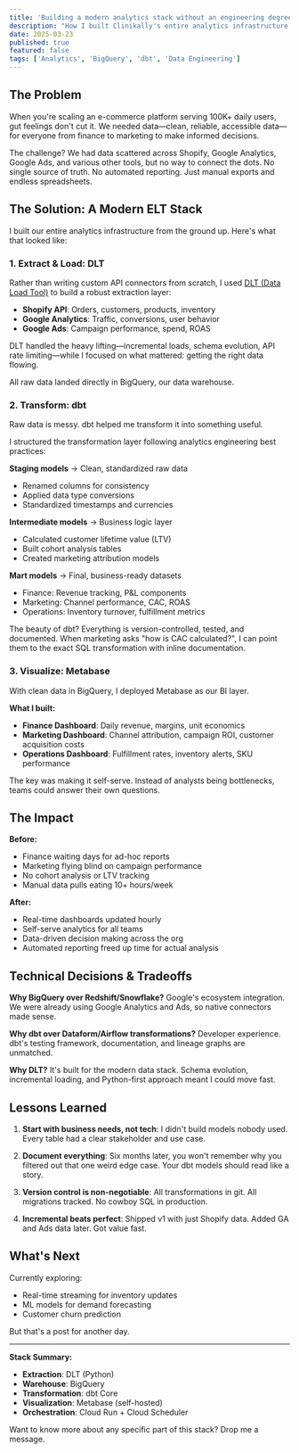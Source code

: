 ```yaml
---
title: 'Building a modern analytics stack without an engineering degree'
description: "How I built Clinikally's entire analytics infrastructure from scratch using DLT, BigQuery, dbt, and Metabase to serve cross-functional teams."
date: 2025-03-23
published: true
featured: false
tags: ['Analytics', 'BigQuery', 'dbt', 'Data Engineering']
---
```


## The Problem

When you're scaling an e-commerce platform serving 100K+ daily users, gut feelings don't cut it. We needed data—clean, reliable, accessible data—for everyone from finance to marketing to make informed decisions.

The challenge? We had data scattered across Shopify, Google Analytics, Google Ads, and various other tools, but no way to connect the dots. No single source of truth. No automated reporting. Just manual exports and endless spreadsheets.

## The Solution: A Modern ELT Stack

I built our entire analytics infrastructure from the ground up. Here's what that looked like:

### 1. Extract & Load: DLT

Rather than writing custom API connectors from scratch, I used [DLT (Data Load Tool)](https://dlthub.com/) to build a robust extraction layer:

- **Shopify API**: Orders, customers, products, inventory
- **Google Analytics**: Traffic, conversions, user behavior
- **Google Ads**: Campaign performance, spend, ROAS

DLT handled the heavy lifting—incremental loads, schema evolution, API rate limiting—while I focused on what mattered: getting the right data flowing.

All raw data landed directly in BigQuery, our data warehouse.

### 2. Transform: dbt

Raw data is messy. dbt helped me transform it into something useful.

I structured the transformation layer following analytics engineering best practices:

**Staging models** → Clean, standardized raw data

- Renamed columns for consistency
- Applied data type conversions
- Standardized timestamps and currencies

**Intermediate models** → Business logic layer

- Calculated customer lifetime value (LTV)
- Built cohort analysis tables
- Created marketing attribution models

**Mart models** → Final, business-ready datasets

- Finance: Revenue tracking, P&L components
- Marketing: Channel performance, CAC, ROAS
- Operations: Inventory turnover, fulfillment metrics

The beauty of dbt? Everything is version-controlled, tested, and documented. When marketing asks "how is CAC calculated?", I can point them to the exact SQL transformation with inline documentation.

### 3. Visualize: Metabase

With clean data in BigQuery, I deployed Metabase as our BI layer.

**What I built:**

- **Finance Dashboard**: Daily revenue, margins, unit economics
- **Marketing Dashboard**: Channel attribution, campaign ROI, customer acquisition costs
- **Operations Dashboard**: Fulfillment rates, inventory alerts, SKU performance

The key was making it self-serve. Instead of analysts being bottlenecks, teams could answer their own questions.

## The Impact

**Before:**

- Finance waiting days for ad-hoc reports
- Marketing flying blind on campaign performance
- No cohort analysis or LTV tracking
- Manual data pulls eating 10+ hours/week

**After:**

- Real-time dashboards updated hourly
- Self-serve analytics for all teams
- Data-driven decision making across the org
- Automated reporting freed up time for actual analysis

## Technical Decisions & Tradeoffs

**Why BigQuery over Redshift/Snowflake?**
Google's ecosystem integration. We were already using Google Analytics and Ads, so native connectors made sense.

**Why dbt over Dataform/Airflow transformations?**
Developer experience. dbt's testing framework, documentation, and lineage graphs are unmatched.

**Why DLT?**
It's built for the modern data stack. Schema evolution, incremental loading, and Python-first approach meant I could move fast.

## Lessons Learned

1. **Start with business needs, not tech**: I didn't build models nobody used. Every table had a clear stakeholder and use case.

2. **Document everything**: Six months later, you won't remember why you filtered out that one weird edge case. Your dbt models should read like a story.

3. **Version control is non-negotiable**: All transformations in git. All migrations tracked. No cowboy SQL in production.

4. **Incremental beats perfect**: Shipped v1 with just Shopify data. Added GA and Ads data later. Got value fast.

## What's Next

Currently exploring:

- Real-time streaming for inventory updates
- ML models for demand forecasting
- Customer churn prediction

But that's a post for another day.

---

**Stack Summary:**

- **Extraction**: DLT (Python)
- **Warehouse**: BigQuery
- **Transformation**: dbt Core
- **Visualization**: Metabase (self-hosted)
- **Orchestration**: Cloud Run + Cloud Scheduler

Want to know more about any specific part of this stack? Drop me a message.
